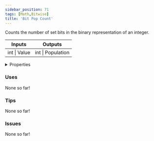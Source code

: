 ```yaml
---
sidebar_position: 71
tags: [Math,Bitwise]
title: 'Bit Pop Count'
---
```


Counts the number of set bits in the binary representation of an integer.



<IChip uuid="6982e235-5814-4c5a-8bc8-fdbcc9a73eb8"/>

<table><thead><tr><th>Inputs</th><th>Outputs</th></tr></thead><tbody><tr><td>int | Value</td><td>int | Population</td></tr></tbody></table>

<details>
  <summary>Properties</summary>
  <div>
    <div>
    <table>
      <tbody>
        <tr>
          <td>Is beta required?</td>
          <td>No</td>
        </tr>
        <tr>
          <td>Is chip a trolling risk?</td>
          <td>No</td>
        </tr>
        <tr>
          <td>Is chip a role assignment risk?</td>
          <td>No</td>
        </tr>
        <tr>
          <td>Chip UUID</td>
          <td>6982e235-5814-4c5a-8bc8-fdbcc9a73eb8</td>
        </tr>
        <tr>
          <td>Room availability</td>
          <td>Available everywhere</td>
        </tr>
      </tbody>
    </table>
    </div>
  </div>
</details>

### Uses

None so far!

### Tips

None so far!

### Issues

None so far!